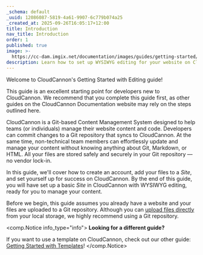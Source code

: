 ```yaml
---
_schema: default
_uuid: 12086087-5819-4a61-9907-6c779b074a25
_created_at: 2025-09-26T16:05:17+12:00
title: Introduction
nav_title: Introduction
order: 1
published: true
image: >-
  https://cc-dam.imgix.net/documentation/images/guides/getting-started/guide-thumbnails/CloudCannon-Getting-Started-Thumbnail-Universal.png
description: Learn how to set up WYSIWYG editing for your website on CloudCannon.
---
```

Welcome to CloudCannon's Getting Started with Editing guide!

This guide is an excellent starting point for developers new to CloudCannon. We recommend that you complete this guide first, as other guides on the CloudCannon Documentation website may rely on the steps outlined here.

CloudCannon is a Git-based Content Management System designed to help teams (or individuals) manage their website content and code. Developers can commit changes to a Git repository that syncs to CloudCannon. At the same time, non-technical team members can effortlessly update and manage your content without knowing anything about Git, Markdown, or HTML. All your files are stored safely and securely in your Git repository — no vendor lock-in.

In this guide, we'll cover how to create an account, add your files to a *Site*, and set yourself up for success on CloudCannon. By the end of this guide, you will have set up a basic *Site* in CloudCannon with WYSIWYG editing, ready for you to manage your content.

Before we begin, this guide assumes you already have a website and your files are uploaded to a Git repository. Although you can <a href="https://cloudcannon.com/documentation/articles/create-a-site-with-direct-upload/" target="_blank" rel="noopener">upload files directly</a> from your local storage, we highly recommend using a Git repository.

<comp.Notice info_type="info">
  **Looking for a different guide?**

  If you want to use a template on CloudCannon, check out our other guide: [Getting Started with Templates](/documentation/guides/getting-started-with-templates/)!
</comp.Notice>